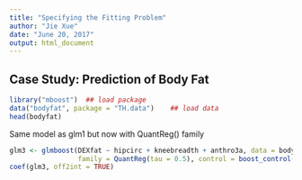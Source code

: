 ---
title: "Specifying the Fitting Problem"
author: "Jie Xue"
date: "June 20, 2017"
output: html_document
---

## Case Study: Prediction of Body Fat
```{r, warning=FALSE, message=FALSE}
library("mboost")  ## load package
data("bodyfat", package = "TH.data")    ## load data
head(bodyfat)
```

Same model as glm1 but now with QuantReg() family
```{r}
glm3 <- glmboost(DEXfat ~ hipcirc + kneebreadth + anthro3a, data = bodyfat,
                 family = QuantReg(tau = 0.5), control = boost_control(mstop = 500))
coef(glm3, off2int = TRUE)
```

